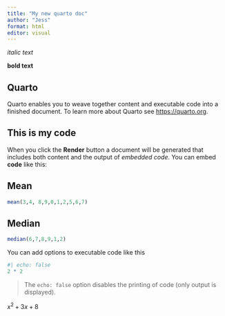 ```yaml
---
title: "My new quarto doc"
author: "Jess"
format: html
editor: visual
---
```


*italic text*

**bold text**

## Quarto

Quarto enables you to weave together content and executable code into a finished document. To learn more about Quarto see <https://quarto.org>.

## This is my code

When you click the **Render** button a document will be generated that includes both content and the output of *embedded code*. You can embed **code** like this:

## Mean

```r
mean(3,4, 8,9,0,1,2,5,6,7)
```

## Median

```r
median(6,7,8,9,1,2)
```

You can add options to executable code like this

```r
#| echo: false
2 * 2
```

> The `echo: false` option disables the printing of code (only output is displayed).

$x^2 + 3x +8$
